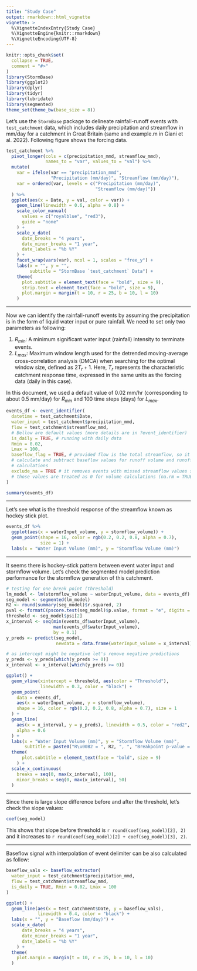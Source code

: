 ```yaml
---
title: "Study Case"
output: rmarkdown::html_vignette
vignette: >
  %\VignetteIndexEntry{Study Case}
  %\VignetteEngine{knitr::rmarkdown}
  %\VignetteEncoding{UTF-8}
---
```


```r
knitr::opts_chunk$set(
  collapse = TRUE,
  comment = "#>"
)
library(StormBase)
library(ggplot2)
library(dplyr)
library(tidyr)
library(lubridate)
library(segmented)
theme_set(theme_bw(base_size = 8))
```

Let's use the `StormBase` package to delineate rainfall-runoff events with `test_catchment` data, which includes daily precipitation and streamflow in mm/day for a catchment in Great Britain (same and example.m in Giani et al. 2022). Following figure shows the forcing data.

```r
test_catchment %>%
  pivot_longer(cols = c(precipitation_mmd, streamflow_mmd),
               names_to = "var", values_to = "val") %>%
  mutate(
    var = ifelse(var == "precipitation_mmd",
                 "Precipitation (mm/day)", "Streamflow (mm/day)"),
    var = ordered(var, levels = c("Precipitation (mm/day)",
                                  "Streamflow (mm/day)"))
  ) %>%
  ggplot(aes(x = Date, y = val, color = var)) +
    geom_line(linewidth = 0.6, alpha = 0.8) +
    scale_color_manual(
      values = c("royalblue", "red3"),
      guide = "none"
    ) +
    scale_x_date(
      date_breaks = "4 years",
      date_minor_breaks = "1 year",
      date_labels = "%b %Y"
    ) +
    facet_wrap(vars(var), ncol = 1, scales = "free_y") +
    labs(x = "", y = "",
         subtitle = "StormBase `test_catchment` Data") +
    theme(
      plot.subtitle = element_text(face = "bold", size = 9),
      strip.text = element_text(face = "bold", size = 9),
      plot.margin = margin(t = 10, r = 25, b = 10, l = 10)
    )
```

---

Now we can identify the rainfall-runoff events by assuming the precipitation is in the form of liquid water input or pure rainfall. We need to set only two parameters as following:

1. $R_{min}$: A minimum significant water input (rainfall) intensity to terminate events.
2. $L_{max}$: Maximum window length used for the detrended moving-average cross-correlation analysis (DMCA) when searching for the optimal window size, defined as $2T_r+1$. Here, $T_r$ represents the characteristic catchment response time, expressed in the same units as the forcing data (daily in this case).

In this document, we used a default value of 0.02 mm/hr (corresponding to about 0.5 mm/day) for $R_{min}$ and 100 time steps (days) for $L_{max}$.

```r
events_df <- event_identifier(
  datetime = test_catchment$Date,
  water_input = test_catchment$precipitation_mmd,
  flow = test_catchment$streamflow_mmd, 
  # Bellow are default values (more details are in ?event_identifier)
  is_daily = TRUE, # running with daily data
  Rmin = 0.02, 
  Lmax = 100,
  baseflow_flag = TRUE, # provided flow is the total streamflow, so it asks to
  # calculate and subtract baseflow values for runoff volume and runoff ratio
  # calculations
  exclude_na = TRUE # it removes events with missed streamflow values since
  # those values are treated as 0 for volume calculations (na.rm = TRUE).
)
```

```r
summary(events_df)
```

---

Let's see what is the threshold response of the streamflow known as hockey stick plot.

```r
events_df %>%
  ggplot(aes(x = waterInput_volume, y = stormflow_volume)) +
  geom_point(shape = 16, color = rgb(0.2, 0.2, 0.8, alpha = 0.7),
             size = 1) +
  labs(x = "Water Input Volume (mm)", y = "Stormflow Volume (mm)")
```

---

It seems there is hockey-stick pattern between event water input and stormflow volume. Let's check the segmented model prediction performance for the stormflow generation of this catchment.

```r
# testing for one break point (threshold)
lm_model <- lm(stormflow_volume ~ waterInput_volume, data = events_df)
seg_model <- segmented(lm_model)
R2 <- round(summary(seg_model)$r.squared, 2)
pval <- formatC(pscore.test(seg_model)$p.value, format = "e", digits = 2)
threshold <- seg_model$psi[2]
x_interval <- seq(min(events_df$waterInput_volume),
                  max(events_df$waterInput_volume),
                  by = 0.1)
y_preds <- predict(seg_model, 
                   newdata = data.frame(waterInput_volume = x_interval))

# as intercept might be negative let's remove negative predictions 
y_preds <- y_preds[which(y_preds >= 0)]
x_interval <- x_interval[which(y_preds >= 0)]

ggplot() +
  geom_vline(xintercept = threshold, aes(color = "Threshold"),
             linewidth = 0.3, color = "black") +
  geom_point(
    data = events_df,
    aes(x = waterInput_volume, y = stormflow_volume),
    shape = 16, color = rgb(0.2, 0.2, 0.8, alpha = 0.7), size = 1
  ) +
  geom_line(
    aes(x = x_interval, y = y_preds), linewidth = 0.5, color = "red2",
    alpha = 0.6
  ) +
  labs(x = "Water Input Volume (mm)", y = "Stormflow Volume (mm)",
       subtitle = paste0("R\u00B2 = ", R2, ", ", "Breakpoint p-value = ", pval)) +
  theme(
      plot.subtitle = element_text(face = "bold", size = 9)
    ) +
  scale_x_continuous(
    breaks = seq(0, max(x_interval), 100),
    minor_breaks = seq(0, max(x_interval), 50)
  )
```

---

Since there is large slope difference before and after the threshold, let's check the slope values:

```r
coef(seg_model)
```

This shows that slope before threshold is `r round(coef(seg_model)[2], 2)` and it increases to `r round(coef(seg_model)[2] + coef(seg_model)[3], 2)`.

---

Baseflow signal with interpolation of event delimiter can be also calculated as follow:

```r
baseflow_vals <- baseflow_extractor(
  water_input = test_catchment$precipitation_mmd,
  flow = test_catchment$streamflow_mmd,
  is_daily = TRUE, Rmin = 0.02, Lmax = 100
)

ggplot() +
  geom_line(aes(x = test_catchment$Date, y = baseflow_vals),
            linewidth = 0.4, color = "black") +
  labs(x = "", y = "Baseflow (mm/day)") +
  scale_x_date(
      date_breaks = "4 years",
      date_minor_breaks = "1 year",
      date_labels = "%b %Y"
    ) +
  theme(
    plot.margin = margin(t = 10, r = 25, b = 10, l = 10)
  )
```


